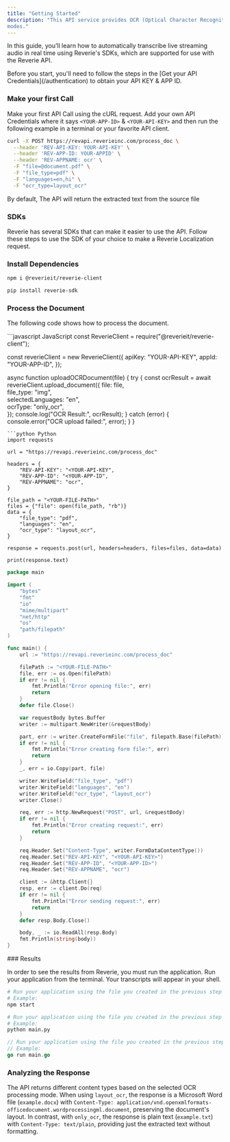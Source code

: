 ```yaml
---
title: "Getting Started"
description: "This API service provides OCR (Optical Character Recognition) capabilities for PDF documents and images, with support for multiple languages and processing
modes."
---
```


In this guide, you’ll learn how to automatically transcribe live streaming audio in real time using Reverie's SDKs, which are supported for use with the Reverie API.

<Note>
  Before you start, you'll need to follow the steps in the [Get your API
  Credentials](/authentication) to obtain your API KEY & APP ID.
</Note>

### Make your first Call

Make your first API Call using the cURL request. Add your own API Credentials where it says `<YOUR-APP-ID>` & `<YOUR-API-KEY>`
and then run the following example in a terminal or your favorite API client.

```bash
curl -X POST https://revapi.reverieinc.com/process_doc \
  --header 'REV-API-KEY: YOUR-API-KEY' \
  --header 'REV-APP-ID: YOUR-APPID' \
  --header 'REV-APPNAME: ocr' \
  -F "file=@document.pdf" \
  -F "file_type=pdf" \
  -F "languages=en,hi" \
  -F "ocr_type=layout_ocr"
```

By default, The API will return the extracted text from the source file

### SDKs

Reverie has several SDKs that can make it easier to use the API.
Follow these steps to use the SDK of your choice to make a Reverie Localization request.

### Install Dependencies

<CodeGroup>

```bash JavaScript
npm i @reverieit/reverie-client
```

```bash Python
pip install reverie-sdk
```

</CodeGroup>

### Process the Document

The following code shows how to process the document.

<CodeGroup>
```javascript JavaScript
const ReverieClient = require("@reverieit/reverie-client");

const reverieClient = new ReverieClient({
  apiKey: "YOUR-API-KEY",
  appId: "YOUR-APP-ID",
});

async function uploadOCRDocument(file) {
  try {
    const ocrResult = await reverieClient.upload_document({
      file: file,                 
      file_type: "img",        
      selectedLanguages: "en",   
      ocrType: "only_ocr",        
    });
    console.log("OCR Result:", ocrResult);
  } catch (error) {
    console.error("OCR upload failed:", error);
  }
}

```
```python Python
import requests

url = "https://revapi.reverieinc.com/process_doc"

headers = {
    "REV-API-KEY": "<YOUR-API-KEY",
    "REV-APP-ID": "<YOUR-APP-ID",
    "REV-APPNAME": "ocr",
}

file_path = "<YOUR-FILE-PATH>"
files = {"file": open(file_path, "rb")}
data = {
    "file_type": "pdf",
    "languages": "en",
    "ocr_type": "layout_ocr",
}

response = requests.post(url, headers=headers, files=files, data=data)

print(response.text)
```
```go Go
package main

import (
	"bytes"
	"fmt"
	"io"
	"mime/multipart"
	"net/http"
	"os"
	"path/filepath"
)

func main() {
	url := "https://revapi.reverieinc.com/process_doc"

	filePath := "<YOUR-FILE-PATH>"
	file, err := os.Open(filePath)
	if err != nil {
		fmt.Println("Error opening file:", err)
		return
	}
	defer file.Close()

	var requestBody bytes.Buffer
	writer := multipart.NewWriter(&requestBody)

	part, err := writer.CreateFormFile("file", filepath.Base(filePath))
	if err != nil {
		fmt.Println("Error creating form file:", err)
		return
	}
	_, err = io.Copy(part, file)

	writer.WriteField("file_type", "pdf")
	writer.WriteField("languages", "en")
	writer.WriteField("ocr_type", "layout_ocr")
	writer.Close()

	req, err := http.NewRequest("POST", url, &requestBody)
	if err != nil {
		fmt.Println("Error creating request:", err)
		return
	}

	req.Header.Set("Content-Type", writer.FormDataContentType())
	req.Header.Set("REV-API-KEY", "<YOUR-API-KEY>")
	req.Header.Set("REV-APP-ID", "<YOUR-APP-ID>")
	req.Header.Set("REV-APPNAME", "ocr")

	client := &http.Client{}
	resp, err := client.Do(req)
	if err != nil {
		fmt.Println("Error sending request:", err)
		return
	}
	defer resp.Body.Close()

	body, _ := io.ReadAll(resp.Body)
	fmt.Println(string(body))
}
```
</CodeGroup>
### Results

In order to see the results from Reverie, you must run the application. Run your application from the terminal. Your transcripts will appear in your shell.

<CodeGroup>

```bash JavaScript
# Run your application using the file you created in the previous step
# Example:
npm start
```

```python Python
# Run your application using the file you created in the previous step
# Example:
python main.py
```

```go GoLang
// Run your application using the file you created in the previous step
// Example:
go run main.go
```
</CodeGroup>

### Analyzing the Response

The API returns different content types based on the selected OCR processing mode. When using `layout_ocr`, the response is a Microsoft Word file (`example.docx`) with `Content-Type: application/vnd.openxmlformats-officedocument.wordprocessingml.document`, preserving the document's layout. In contrast, with `only_ocr`, the response is plain text (`example.txt`) with `Content-Type: text/plain`, providing just the extracted text without formatting.
